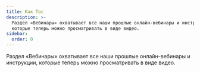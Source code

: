 ```yaml
---
title: Как Тос
description: >-
  Раздел «Вебинары» охватывает все наши прошлые онлайн-вебинары и инструкции,
  которые теперь можно просматривать в виде видео.
sidebar:
  order: 0
---
```


Раздел «Вебинары» охватывает все наши прошлые онлайн-вебинары и инструкции, которые теперь можно просматривать в виде видео.

<CloudinaryImage width="700" height="525" resize="scale" quality="best" alt="Вскоре" src="academy/webinars" errorImage="noimage_opaque_nyrtl0.png" />

